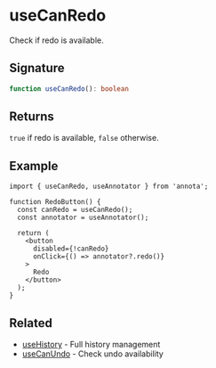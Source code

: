 # useCanRedo

Check if redo is available.

## Signature

```typescript
function useCanRedo(): boolean
```

## Returns

`true` if redo is available, `false` otherwise.

## Example

```tsx
import { useCanRedo, useAnnotator } from 'annota';

function RedoButton() {
  const canRedo = useCanRedo();
  const annotator = useAnnotator();

  return (
    <button
      disabled={!canRedo}
      onClick={() => annotator?.redo()}
    >
      Redo
    </button>
  );
}
```

## Related

- [useHistory](/api/hooks/use-history) - Full history management
- [useCanUndo](/api/hooks/use-can-undo) - Check undo availability
